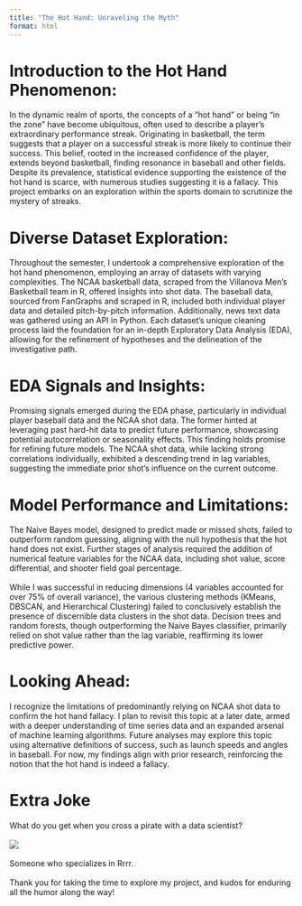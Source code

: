 ```yaml
---
title: "The Hot Hand: Unraveling the Myth"
format: html
---
```


# Introduction to the Hot Hand Phenomenon:

In the dynamic realm of sports, the concepts of a "hot hand" or being "in the zone" have become ubiquitous, often used to describe a player's extraordinary performance streak. Originating in basketball, the term suggests that a player on a successful streak is more likely to continue their success. This belief, rooted in the increased confidence of the player, extends beyond basketball, finding resonance in baseball and other fields. Despite its prevalence, statistical evidence supporting the existence of the hot hand is scarce, with numerous studies suggesting it is a fallacy. This project embarks on an exploration within the sports domain to scrutinize the mystery of streaks.

# Diverse Dataset Exploration:

Throughout the semester, I undertook a comprehensive exploration of the hot hand phenomenon, employing an array of datasets with varying complexities. The NCAA basketball data, scraped from the Villanova Men's Basketball team in R, offered insights into shot data. The baseball data, sourced from FanGraphs and scraped in R, included both individual player data and detailed pitch-by-pitch information. Additionally, news text data was gathered using an API in Python. Each dataset's unique cleaning process laid the foundation for an in-depth Exploratory Data Analysis (EDA), allowing for the refinement of hypotheses and the delineation of the investigative path.

# EDA Signals and Insights:

Promising signals emerged during the EDA phase, particularly in individual player baseball data and the NCAA shot data. The former hinted at leveraging past hard-hit data to predict future performance, showcasing potential autocorrelation or seasonality effects. This finding holds promise for refining future models. The NCAA shot data, while lacking strong correlations individually, exhibited a descending trend in lag variables, suggesting the immediate prior shot's influence on the current outcome.

# Model Performance and Limitations:

The Naive Bayes model, designed to predict made or missed shots, failed to outperform random guessing, aligning with the null hypothesis that the hot hand does not exist. Further stages of analysis required the addition of numerical feature variables for the NCAA data, including shot value, score differential, and shooter field goal percentage.
<br></br>
While I was successful in reducing dimensions (4 variables accounted for over 75% of overall variance), the various clustering methods (KMeans, DBSCAN, and Hierarchical Clustering) failed to conclusively establish the presence of discernible data clusters in the shot data. Decision trees and random forests, though outperforming the Naive Bayes classifier, primarily relied on shot value rather than the lag variable, reaffirming its lower predictive power.

# Looking Ahead:

I recognize the limitations of predominantly relying on NCAA shot data to confirm the hot hand fallacy. I plan to revisit this topic at a later date, armed with a deeper understanding of time series data and an expanded arsenal of machine learning algorithms. Future analyses may explore this topic using alternative definitions of success, such as launch speeds and angles in baseball. For now, my findings align with prior research, reinforcing the notion that the hot hand is indeed a fallacy.

# Extra Joke

What do you get when you cross a pirate with a data scientist?
<br></br>
![](./images/pirate.webp)
<br></br>
Someone who specializes in Rrrr.
<br></br>
Thank you for taking the time to explore my project, and kudos for enduring all the humor along the way!